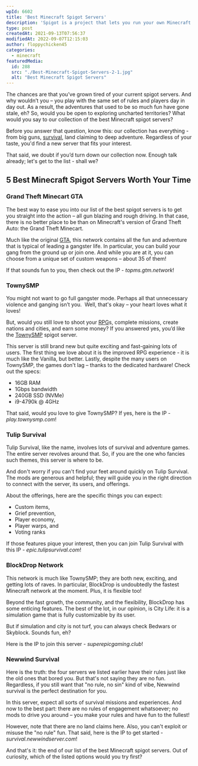 ```yaml
---
wpId: 6602
title: 'Best Minecraft Spigot Servers'
description: 'Spigot is a project that lets you run your own Minecraft server, and also add plugins to extend the possibilities. This makes Spigots one of the most stable servers available with diverse plugin options for all sorts of people!'
type: post
createdAt: 2021-09-13T07:56:37
modifiedAt: 2022-09-07T12:15:03
author: floppychicken45
categories:
  - minecraft
featuredMedia:
  id: 288
  src: "./Best-Minecraft-Spigot-Servers-2-1.jpg"
  alt: "Best Minecraft Spigot Servers"
---
```



The chances are that you’ve grown tired of your current spigot servers. And why wouldn’t you – you play with the same set of rules and players day in day out. As a result, the adventures that used to be so much fun have gone stale, eh? So, would you be open to exploring uncharted territories? What would you say to our collection of the best Minecraft spigot servers?

Before you answer that question, know this: our collection has everything - from big guns, [survival](https://www.ghostcap.com/best-minecraft-survival-servers/), land claiming to deep adventure. Regardless of your taste, you'd find a new server that fits your interest.

That said, we doubt if you’d turn down our collection now. Enough talk already; let's get to the list - shall we?

## 5 Best Minecraft Spigot Servers Worth Your Time

### Grand Theft Minecart GTA

The best way to ease you into our list of the best spigot servers is to get you straight into the action – all gun blazing and rough driving. In that case, there is no better place to be than on Minecraft's version of Grand Theft Auto: the Grand Theft Minecart.

Much like the original [GTA](https://www.ghostcap.com/best-minecraft-gta-servers/), this network contains all the fun and adventure that is typical of leading a gangster life. In particular, you can build your gang from the ground up or join one. And while you are at it, you can choose from a unique set of custom weapons – about 35 of them!

If that sounds fun to you, then check out the IP - _topms.gtm.network_!

### TownySMP

You might not want to go full gangster mode. Perhaps all that unnecessary violence and ganging isn’t you.  Well, that's okay – your heart loves what it loves!

But, would you still love to shoot your [RPG](https://www.ghostcap.com/best-minecraft-roleplay-servers/)s, complete missions, create nations and cities, and earn some money? If you answered yes, you’d like the [TownySMP](https://www.ghostcap.com/best-minecraft-towny-servers/) spigot server.

This server is still brand new but quite exciting and fast-gaining lots of users. The first thing we love about it is the improved RPG experience - it is much like the Vanilla, but better. Lastly, despite the many users on TownySMP, the games don't lag – thanks to the dedicated hardware! Check out the specs:

*   16GB RAM
*   1Gbps bandwidth
*   240GB SSD (NVMe)
*   i9-4790k @ 4GHz

That said, would you love to give TownySMP? If yes, here is the IP - _play.townysmp.com_!

### Tulip Survival

Tulip Survival, like the name, involves lots of survival and adventure games. The entire server revolves around that. So, if you are the one who fancies such themes, this server is where to be.

And don't worry if you can't find your feet around quickly on Tulip Survival. The mods are generous and helpful; they will guide you in the right direction to connect with the server, its users, and offerings.

About the offerings, here are the specific things you can expect:

*   Custom items,
*   Grief prevention,
*   Player economy,
*   Player warps, and
*   Voting ranks

If those features pique your interest, then you can join Tulip Survival with this IP - _epic.tulipsurvival.com_!

### BlockDrop Network

This network is much like TownySMP; they are both new, exciting, and getting lots of raves. In particular, BlockDrop is undoubtedly the fastest Minecraft network at the moment. Plus, it is flexible too!

Beyond the fast growth, the community, and the flexibility, BlockDrop has some enticing features. The best of the lot, in our opinion, is City Life: it is a simulation game that is fully customizable by its user.

But if simulation and city is not turf, you can always check Bedwars or Skyblock. Sounds fun, eh?

Here is the IP to join this server - _superepicgaming.club_!

### Newwind Survival

Here is the truth: the four servers we listed earlier have their rules just like the old ones that bored you. But that's not saying they are no fun. Regardless, if you still want that "no rule, no sin" kind of vibe, Newwind survival is the perfect destination for you.

In this server, expect all sorts of survival missions and experiences. And now to the best part: there are no rules of engagement whatsoever; no mods to drive you around – you make your rules and have fun to the fullest!

However, note that there are no land claims here. Also, you can't exploit or misuse the "no rule" fun. That said, here is the IP to get started - _survival.newwindserver.com_!

And that's it: the end of our list of the best Minecraft spigot servers. Out of curiosity, which of the listed options would you try first?